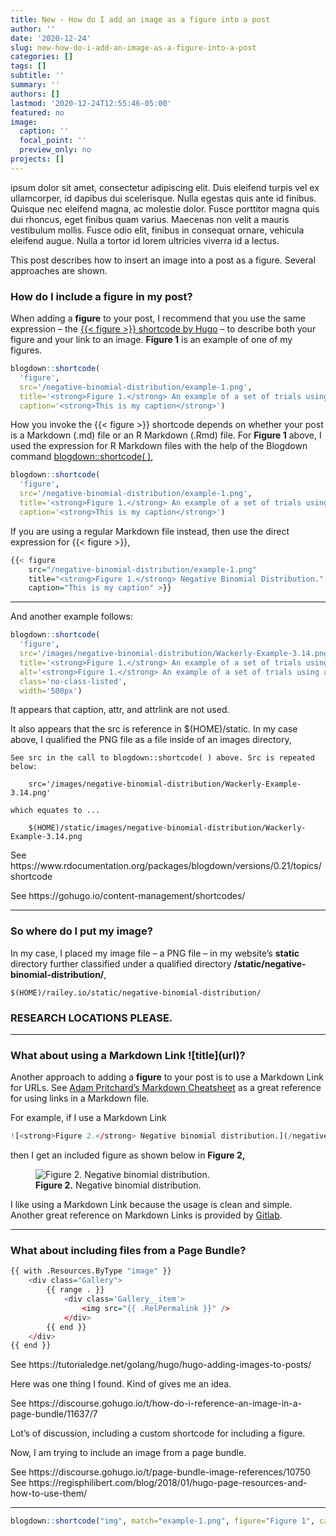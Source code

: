 ```yaml
---
title: New - How do I add an image as a figure into a post
author: ''
date: '2020-12-24'
slug: new-how-do-i-add-an-image-as-a-figure-into-a-post
categories: []
tags: []
subtitle: ''
summary: ''
authors: []
lastmod: '2020-12-24T12:55:46-05:00'
featured: no
image:
  caption: ''
  focal_point: ''
  preview_only: no
projects: []
---
```


 ipsum dolor sit amet, consectetur adipiscing elit. Duis eleifend turpis vel ex ullamcorper, id dapibus dui scelerisque. Nulla egestas quis ante id finibus. Quisque nec eleifend magna, ac molestie dolor. Fusce porttitor magna quis dui rhoncus, eget finibus quam varius. Maecenas non velit a mauris vestibulum mollis. Fusce odio elit, finibus in consequat ornare, vehicula eleifend augue. Nulla a tortor id lorem ultricies viverra id a lectus. 

This post describes how to insert an image into a post as a figure. Several approaches are shown.

### How do I include a figure in my post?

When adding a <strong>figure</strong> to your post, I recommend that you use the same expression -- the [{{< figure >}} shortcode by Hugo](https://gohugo.io/content-management/shortcodes/#figure) -- to describe both your figure and your link to an image. <strong>Figure 1</strong> is an example of one of my figures. 

```r
blogdown::shortcode(
  'figure', 
  src='/negative-binomial-distribution/example-1.png', 
  title='<strong>Figure 1.</strong> An example of a set of trials using a random variable with a negative binomial distribution.',
  caption='<strong>This is my caption</strong>')
```

How you invoke the {{< figure >}} shortcode depends on whether your post is a Markdown (.md) file or an R Markdown (.Rmd) file. For <strong>Figure 1</strong> above, I used the expression for R Markdown files with the help of the Blogdown command [blogdown::shortcode( )](https://bookdown.org/yihui/blogdown/content.html#shortcode), 

```r
blogdown::shortcode(
  'figure', 
  src='/negative-binomial-distribution/example-1.png',
  title='<strong>Figure 1.</strong> An example of a set of trials using a random variable with a Negative Binomial Distribution.',
  caption='<strong>This is my caption</strong>')
```

If you are using a regular Markdown file instead, then use the direct expression for {{< figure >}},

```r
{{< figure
    src="/negative-binomial-distribution/example-1.png"
    title="<strong>Figure 1.</strong> Negative Binomial Distribution."
    caption="This is my caption" >}}
```
---

And another example follows:

```r
blogdown::shortcode(
  'figure', 
  src='/images/negative-binomial-distribution/Wackerly-Example-3.14.png',
  title='<strong>Figure 1.</strong> An example of a set of trials using a random variable with a Negative Binomial Distribution.',
  alt='<strong>Figure 1.</strong> An example of a set of trials using a random variable with a Negative Binomial Distribution.',
  class='no-class-listed',
  width='500px')
```

It appears that caption, attr, and attrlink are not used.

It also appears that the src is reference in $(HOME)/static. In my case above, I qualified the PNG file as a file inside of an images directory,

    See src in the call to blogdown::shortcode( ) above. Src is repeated below:
    
        src='/images/negative-binomial-distribution/Wackerly-Example-3.14.png'
    
    which equates to ...
    
        $(HOME)/static/images/negative-binomial-distribution/Wackerly-Example-3.14.png

See https://www.rdocumentation.org/packages/blogdown/versions/0.21/topics/shortcode

See https://gohugo.io/content-management/shortcodes/

----

### So where do I put my image?

In my case, I placed my image file -- a PNG file -- in my website's <strong>static</strong> directory further classified under a qualified directory <strong>/static/negative-binomial-distribution/</strong>,

    $(HOME)/railey.io/static/negative-binomial-distribution/

### RESEARCH LOCATIONS PLEASE.

----

### What about using a Markdown Link <strong>$\mathbf{![\text{title}](\text{url})}$</strong>?

Another approach to adding a <strong>figure</strong> to your post is to use a Markdown Link for URLs. See [Adam Pritchard's Markdown Cheatsheet](https://github.com/adam-p/markdown-here/wiki/Markdown-Cheatsheet#links) as a great reference for using links in a Markdown file.

For example, if I use a Markdown Link 

```r
![<strong>Figure 2.</strong> Negative binomial distribution.](/negative-binomial-distribution/example-1.png)
```

then I get an included figure as shown below in <strong>Figure 2,</strong>

![<strong>Figure 2.</strong> Negative binomial distribution.](/negative-binomial-distribution/example-1.png)

I like using a Markdown Link because the usage is clean and simple. Another great reference on Markdown Links is provided by [Gitlab](https://docs.gitlab.com/ee/user/markdown.html#links). 

----

### What about including files from a Page Bundle?

```r
{{ with .Resources.ByType "image" }}
	<div class="Gallery">
		{{ range . }}
			<div class='Gallery__item'>
				<img src="{{ .RelPermalink }}" />
			</div>
		{{ end }}
	</div>
{{ end }}
```

See https://tutorialedge.net/golang/hugo/hugo-adding-images-to-posts/

Here was one thing I found. Kind of gives me an idea.

See https://discourse.gohugo.io/t/how-do-i-reference-an-image-in-a-page-bundle/11637/7

Lot's of discussion, including a custom shortcode for including a figure.

Now, I am trying to include an image from a page bundle.

See https://discourse.gohugo.io/t/page-bundle-image-references/10750
See https://regisphilibert.com/blog/2018/01/hugo-page-resources-and-how-to-use-them/

----

```r
blogdown::shortcode("img", match="example-1.png", figure="Figure 1", caption="green")
```

